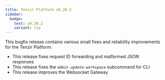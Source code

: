 ```yaml
---
title: Tenzir Platform v0.20.2
sidebar:
  badge:
    text: v0.20.2
    variant: tip
---
```


This bugfix release contains various small fixes and reliability improvements
for the Tenzir Platform:

* This release fixes request ID forwarding and malformed JSON responses
* This release fixes the `admin update-workspace` subcommand for CLI
* This release improves the Websocket Gateway
